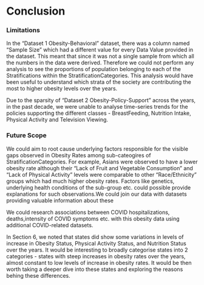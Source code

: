 # Conclusion

### Limitations

In the "Dataset 1 Obesity-Behavioral" dataset, there was a column named "Sample Size" which had a different value for every Data Value provided in the dataset. This meant that since it was not a single sample from which all the numbers in the data were derived. Therefore we could not perform any analysis to see the proportions of population belonging to each of the Stratifications within the StratificationCategories. This analysis would have been useful to understand which strata of the society are contributing the most to higher obesity levels over the years.

Due to the sparsity of "Dataset 2 Obesity-Policy-Support" across the years, in the past decade, we were unable to analyse time-series trends for the policies supporting the different classes - BreastFeeding, Nutrition Intake, Physical Activity and Television Viewing.

### Future Scope

We could aim to root cause underlying factors responsible for the visible gaps observed in Obesity Rates among sub-cateogires of StratificationCategories. For example, Asians were observed to have a lower obesity rate although their "Lack of Fruit and Vegetable Consumption" and "Lack of Physical Activity" levels were comparable to other "Race/Ethnicity" groups which had much higher obesity rates.
Factors like genetics, underlying health conditions of the sub-group etc. could possible provide explanations for such observations.We could join our data with datasets providing valuable information about these 

We could research associations between COVID hospitalizations, deaths,intensity of COVID symptoms etc. with this obesity data using additional COVID-related datasets.

In Section 6, we noted that states did show some variations in levels of increase in Obesity Status, Physical Activity Status, and Nutrition Status over the years. It would be interesting to broadly categorise states into 2 categories - states with steep increases in obesity rates over the years, almost constant to low levels of increase in obesity rates. It would be then worth taking a deeper dive into these states and exploring the reasons behing these differences.